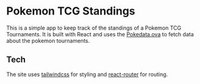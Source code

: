 
<Meta title="Welcome" />

# Pokemon TCG Standings

This is a simple app to keep track of the standings of a Pokemon TCG Tournaments. It is built with React and uses the [Pokedata.ova](pokedata.ovh) to fetch data about the pokemon tournaments.

## Tech

The site uses [tailwindcss](https://tailwindcss.com/) for styling and [react-router](https://reactrouter.com/) for routing.
